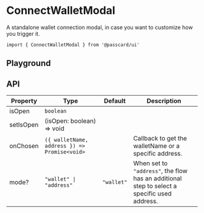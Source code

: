 # ConnectWalletModal

A standalone wallet connection modal, in case you want to customize how you trigger it.

```tsx
import { ConnectWalletModal } from '@passcard/ui'
```

## Playground


<ExampleConnectWalletModal />

## API

| Property  | Type                                         | Default    | Description                                                                                 |
| --------- | -------------------------------------------- | ---------- | ------------------------------------------------------------------------------------------- |
| isOpen    | `boolean`                                    |            |
| setIsOpen | (isOpen: boolean) => void                    |            |
| onChosen  | `({ walletName, address }) => Promise<void>` |            | Callback to get the walletName or a specific address.                                       |
| mode?     | `"wallet" \| "address"`                      | `"wallet"` | When set to `"address"`, the flow has an additional step to select a specific used address. |
